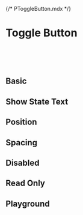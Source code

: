 {/* PToggleButton.mdx */}



<Meta of={PToggleButtonStories} />

# Toggle Button

<br/>
<br/>
<br/>

## Basic
<Canvas of={PToggleButtonStories.ToggleButtonBasic} />

## Show State Text
<Canvas of={PToggleButtonStories.ShowTextNexttoToggleButton} />

## Position
<Canvas of={PToggleButtonStories.ToggleButtonStateTextPosition} />

## Spacing
<Canvas of={PToggleButtonStories.ToggleButtonSpacing} />

## Disabled
<Canvas of={PToggleButtonStories.ToggleButtonDisabled} />

## Read Only
<Canvas of={PToggleButtonStories.ToggleButtonReadonly} />

## Playground
<Canvas of={PToggleButtonStories.Playground} />
<Controls of={PToggleButtonStories.Playground} />

<br/>
<br/>
